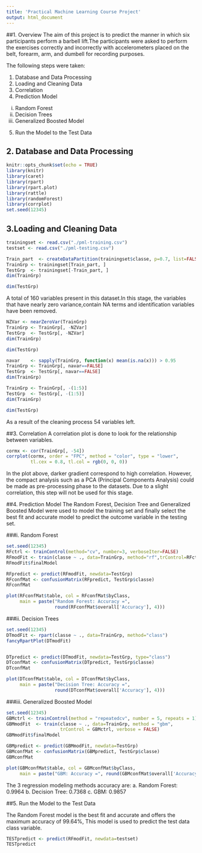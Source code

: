 ---
title: 'Practical Machine Learning Course Project'
output: html_document
---
##1. Overview
The aim of this project is to predict the manner in which six participants perform a barbell lift.The participants were asked to perform the exercises correctly and incorrectly with accelerometers placed on the belt, forearm, arm, and dumbell for recording purposes.  

The following steps were taken:

1. Database and Data Processing
2. Loading and Cleaning Data
3. Correlation
4. Prediction Model 
  i.   Random Forest
  ii.  Decision Trees
  iii. Generalized Boosted Model
  
5. Run the Model to the Test Data



## 2. Database and Data Processing
```{r setup, include=TRUE}
knitr::opts_chunk$set(echo = TRUE)
library(knitr)
library(caret)
library(rpart)
library(rpart.plot)
library(rattle)
library(randomForest)
library(corrplot)
set.seed(12345)
```

## 3.Loading and Cleaning Data
```{r}
trainingset <- read.csv("./pml-training.csv")
testset <- read.csv("./pml-testing.csv")

Train_part  <- createDataPartition(trainingset$classe, p=0.7, list=FALSE)
TrainGrp <- trainingset[Train_part, ]
TestGrp  <- trainingset[-Train_part, ]
dim(TrainGrp)

dim(TestGrp)
```

A total of 160 variables present in this dataset.In this stage, the variables that have nearly zero variance,contain NA terms and identification variables have been removed.


```{r}
NZVar <- nearZeroVar(TrainGrp)
TrainGrp <- TrainGrp[, -NZVar]
TestGrp  <- TestGrp[, -NZVar]
dim(TrainGrp)

dim(TestGrp)

navar    <- sapply(TrainGrp, function(x) mean(is.na(x))) > 0.95
TrainGrp <- TrainGrp[, navar==FALSE]
TestGrp  <- TestGrp[, navar==FALSE]
dim(TrainGrp)

TrainGrp <- TrainGrp[, -(1:5)]
TestGrp  <- TestGrp[, -(1:5)]
dim(TrainGrp)

dim(TestGrp)
```

As a result of the cleaning process 54 variables left.

##3. Correlation
A correlation plot is done to look for the relationship between variables.

```{r}
cormx <- cor(TrainGrp[, -54])
corrplot(cormx, order = "FPC", method = "color", type = "lower", 
         tl.cex = 0.8, tl.col = rgb(0, 0, 0))
```

In the plot above, darker gradient correspond to high correlation.  However, the compact analysis such as a PCA (Principal Components Analysis) could be made as pre-processing phase to the datasets. Due to a slight correlation, this step will not be used for this stage.

##4. Prediction Model
The Random Forest, Decision Tree and Generalized Boosted Model were used to model the training set and finally select the best fit and accurate model to predict the outcome variable in the testing set.

###i. Random Forest

```{r}
set.seed(12345)
RFctrl <- trainControl(method="cv", number=3, verboseIter=FALSE)
RFmodFit <- train(classe ~ ., data=TrainGrp, method="rf",trControl=RFctrl)
RFmodFit$finalModel

RFpredict <- predict(RFmodFit, newdata=TestGrp)
RFconfMat <- confusionMatrix(RFpredict, TestGrp$classe)
RFconfMat

plot(RFconfMat$table, col = RFconfMat$byClass, 
     main = paste("Random Forest: Accuracy =",
                  round(RFconfMat$overall['Accuracy'], 4)))
```
###ii. Decision Trees

```{r}
set.seed(12345)
DTmodFit <- rpart(classe ~ ., data=TrainGrp, method="class")
fancyRpartPlot(DTmodFit)


DTpredict <- predict(DTmodFit, newdata=TestGrp, type="class")
DTconfMat <- confusionMatrix(DTpredict, TestGrp$classe)
DTconfMat

plot(DTconfMat$table, col = DTconfMat$byClass, 
     main = paste("Decision Tree: Accuracy =",
                  round(DTconfMat$overall['Accuracy'], 4)))
```

###iii. Generalized Boosted Model
```{r}
set.seed(12345)
GBMctrl <- trainControl(method = "repeatedcv", number = 5, repeats = 1)
GBMmodFit  <- train(classe ~ ., data=TrainGrp, method = "gbm",
                    trControl = GBMctrl, verbose = FALSE)
GBMmodFit$finalModel

GBMpredict <- predict(GBMmodFit, newdata=TestGrp)
GBMconfMat <- confusionMatrix(GBMpredict, TestGrp$classe)
GBMconfMat

plot(GBMconfMat$table, col = GBMconfMat$byClass, 
     main = paste("GBM: Accuracy =", round(GBMconfMat$overall['Accuracy'], 4)))
```


The 3 regression modeling methods accuracy are:
a.	Random Forest: 0.9964
b.	Decision Tree: 0.7368
c.	GBM: 0.9857


##5. Run the Model to the Test Data

The Random Forest model is the best fit and accurate and offers the maximum accuracy of 99.64%, This model is used to predict the test data class variable.

```{r}
TESTpredict <- predict(RFmodFit, newdata=testset)
TESTpredict

```

